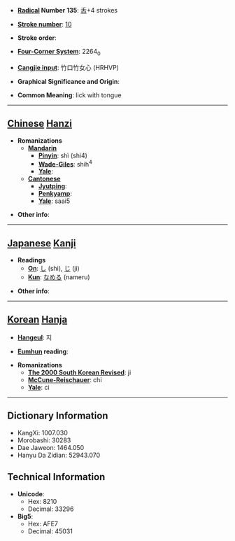 * '''[[Wiktionary:Chinese radical index| Radical]] Number 135''': [[Wiktionary:Chinese radical index 舌|舌]]+4 strokes

* '''[[Wiktionary:Chinese total strokes index|Stroke number]]''': [[Wiktionary:Chinese total strokes index 10|10]]

* '''Stroke order''': 

* '''[[Wiktionary:Chinese four corner index|Four-Corner System]]''': 2264<sub>0</sub>

* '''[[Wiktionary:Chinese Cangjie index|Cangjie input]]''': 竹口竹女心 (HRHVP)

* '''Graphical Significance and Origin''': 

* '''Common Meaning''': lick with tongue

----

== [[Chinese]] [[Hanzi]] ==

* '''Romanizations'''
** '''[[Mandarin]]'''
*** '''[[Pinyin]]''': shì (shi4)
*** '''[[Wade-Giles]]''': shih<sup>4</sup>
*** '''[[Yale]]''': 
** '''[[Cantonese]]'''
*** '''[[Jyutping]]''':
*** '''[[Penkyamp]]''': 
*** '''[[Yale]]''': saai5

* '''Other info''': 

----

== [[Japanese]] [[Kanji]] ==

* '''Readings'''
** '''[[On]]''': [[し]] (shi), [[じ]] (ji)
** '''[[Kun]]''': [[なめる]] (nameru)

* '''Other info''':  

----

== [[Korean]] [[Hanja]] ==

* '''[[Hangeul]]''': 지

* '''[[Eumhun]] reading''': 

* '''Romanizations'''
** '''[[The 2000 South Korean Revised Romanization|The 2000 South Korean Revised]]''': ji
** '''[[McCune-Reischauer]]''': chi
** '''[[Yale]]''': ci

----

== Dictionary Information ==

* KangXi: 1007.030
* Morobashi: 30283
* Dae Jaweon: 1464.050
* Hanyu Da Zidian: 52943.070

== Technical Information ==

* '''Unicode''':
** Hex: 8210
** Decimal: 33296
* '''Big5''':
** Hex: AFE7
** Decimal: 45031